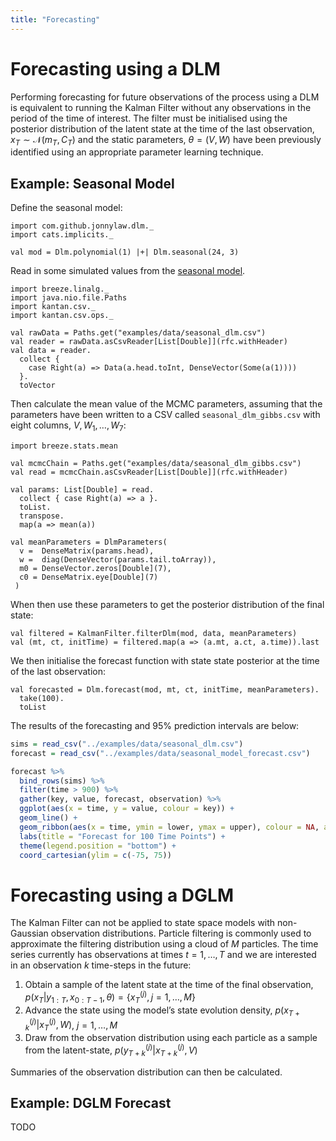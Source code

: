 ```yaml
---
title: "Forecasting"
---
```


# Forecasting using a DLM

Performing forecasting for future observations of the process using a DLM is equivalent to running the Kalman Filter without any observations in the period of the time of interest. The filter must be initialised using the posterior distribution of the latent state at the time of the last observation, $x_T \sim \mathcal{N}(m_T, C_T)$ and the static parameters, $\theta = (V, W)$ have been previously identified using an appropriate parameter learning technique.

## Example: Seasonal Model

Define the seasonal model:

```tut:silent
import com.github.jonnylaw.dlm._
import cats.implicits._

val mod = Dlm.polynomial(1) |+| Dlm.seasonal(24, 3)
```

Read in some simulated values from the [seasonal model](SeasonalModel.html).

```tut:silent
import breeze.linalg._
import java.nio.file.Paths
import kantan.csv._
import kantan.csv.ops._

val rawData = Paths.get("examples/data/seasonal_dlm.csv")
val reader = rawData.asCsvReader[List[Double]](rfc.withHeader)
val data = reader.
  collect { 
    case Right(a) => Data(a.head.toInt, DenseVector(Some(a(1))))
  }.
  toVector
```

Then calculate the mean value of the MCMC parameters, assuming that the parameters have been written to a CSV called `seasonal_dlm_gibbs.csv` with eight columns, $V, W_1,\dots,W_7$:

```tut:silent
import breeze.stats.mean

val mcmcChain = Paths.get("examples/data/seasonal_dlm_gibbs.csv")
val read = mcmcChain.asCsvReader[List[Double]](rfc.withHeader)

val params: List[Double] = read.
  collect { case Right(a) => a }.
  toList.
  transpose.
  map(a => mean(a))

val meanParameters = DlmParameters(
  v =  DenseMatrix(params.head), 
  w =  diag(DenseVector(params.tail.toArray)), 
  m0 = DenseVector.zeros[Double](7),
  c0 = DenseMatrix.eye[Double](7)
 )
```

When then use these parameters to get the posterior distribution of the final state:

```tut:silent
val filtered = KalmanFilter.filterDlm(mod, data, meanParameters)
val (mt, ct, initTime) = filtered.map(a => (a.mt, a.ct, a.time)).last
```

We then initialise the forecast function with state state posterior at the time of the last observation:

```tut:silent
val forecasted = Dlm.forecast(mod, mt, ct, initTime, meanParameters).
  take(100).
  toList
```

The results of the forecasting and 95% prediction intervals are below:

```r
sims = read_csv("../examples/data/seasonal_dlm.csv")
forecast = read_csv("../examples/data/seasonal_model_forecast.csv")

forecast %>%
  bind_rows(sims) %>%
  filter(time > 900) %>%
  gather(key, value, forecast, observation) %>%
  ggplot(aes(x = time, y = value, colour = key)) +
  geom_line() +
  geom_ribbon(aes(x = time, ymin = lower, ymax = upper), colour = NA, alpha = 0.3) +
  labs(title = "Forecast for 100 Time Points") +
  theme(legend.position = "bottom") +
  coord_cartesian(ylim = c(-75, 75))
```

# Forecasting using a DGLM

The Kalman Filter can not be applied to state space models with non-Gaussian observation distributions. Particle filtering is commonly used to approximate the filtering distribution using a cloud of $M$ particles. The time series currently has observations at times $t = 1,\dots,T$ and we are interested in an observation $k$ time-steps in the future:

1) Obtain a sample of the latent state at the time of the final observation, $p(x_T|y_{1:T}, x_{0:{T-1}}, \theta) = \{x_T^{(j)}, j = 1,\dots, M\}$
2) Advance the state using the model's state evolution density, $p(x_{T+k}^{(j)}|x_{T}^{(j)}, W)$, $j = 1,\dots,M$
3) Draw from the observation distribution using each particle as a sample from the latent-state, $p(y^{(j)}_{T+k}|x_{T+k}^{(j)}, V)$

Summaries of the observation distribution can then be calculated.

## Example: DGLM Forecast

TODO
